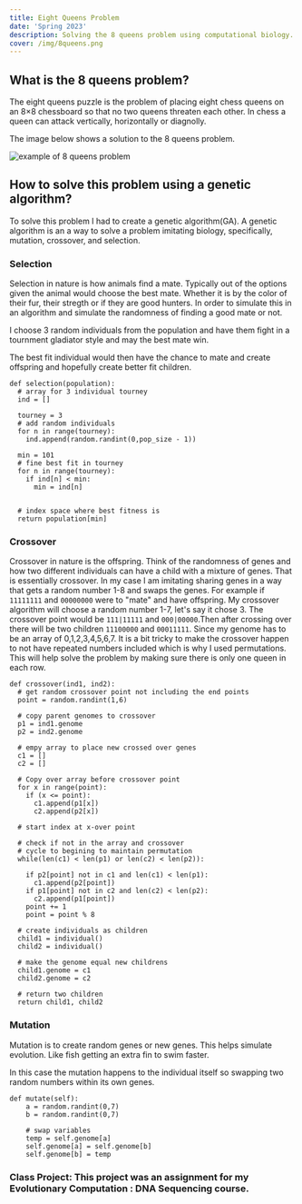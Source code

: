 ---
title: Eight Queens Problem 
date: 'Spring 2023'
description: Solving the 8 queens problem using computational biology. 
cover: /img/8queens.png
---

## What is the 8 queens problem? 

The eight queens puzzle is the problem of placing eight chess queens on an 8×8 chessboard so that no two queens threaten each other. 
In chess a queen can attack vertically, horizontally or diagnolly.

The image below shows a solution to the 8 queens problem.  

![example of 8 queens problem](/img/8queens.png)

## How to solve this problem using a genetic algorithm? 

To solve this problem I had to create a genetic algorithm(GA). 
A genetic algorithm is an a way to solve a problem imitating biology, specifically, mutation, crossover,
and selection. 

### Selection
Selection in nature is how animals find a mate. Typically out of the options given the animal would
choose the best mate. Whether it is by the color of their fur, their stregth or if they are good hunters. 
In order to simulate this in an algorithm and simulate the randomness of finding a good mate or not. 

I choose 3 random individuals from the population and have them fight in a tournment gladiator style and may the best mate win. 

The best fit individual would then have the chance to mate and create offspring and hopefully create better fit 
children.

```
def selection(population):
  # array for 3 individual tourney
  ind = []

  tourney = 3
  # add random individuals
  for n in range(tourney):
    ind.append(random.randint(0,pop_size - 1))

  min = 101
  # fine best fit in tourney
  for n in range(tourney):
    if ind[n] < min:
      min = ind[n]


  # index space where best fitness is
  return population[min]

```

### Crossover 

Crossover in nature is the offspring. Think of the randomness of genes and how two different individuals 
can have a child with a mixture of genes. That is essentially crossover. In my case I am imitating sharing genes in a
way that gets a random number 1-8 and swaps the genes. For example if ```11111111``` and ```00000000``` were to "mate" and have offspring. 
My crossover algorithm will choose a random number 1-7, let's say it chose 3. The crossover point would be ```111|11111``` and ```000|00000```.Then after crossing over there will be two children ```11100000``` and ```00011111```. Since my genome has to be an array of 0,1,2,3,4,5,6,7. It is a bit tricky to make the crossover happen to not 
have repeated numbers included which is why I used permutations. This will help solve the problem by making sure there is only one queen in each row. 

```
def crossover(ind1, ind2):
  # get random crossover point not including the end points
  point = random.randint(1,6)

  # copy parent genomes to crossover
  p1 = ind1.genome
  p2 = ind2.genome

  # empy array to place new crossed over genes
  c1 = []
  c2 = []

  # Copy over array before crossover point
  for x in range(point):
    if (x <= point):
      c1.append(p1[x])
      c2.append(p2[x])

  # start index at x-over point

  # check if not in the array and crossover
  # cycle to begining to maintain permutation
  while(len(c1) < len(p1) or len(c2) < len(p2)):

    if p2[point] not in c1 and len(c1) < len(p1):
      c1.append(p2[point])
    if p1[point] not in c2 and len(c2) < len(p2):
      c2.append(p1[point])
    point += 1
    point = point % 8

  # create individuals as children
  child1 = individual()
  child2 = individual()

  # make the genome equal new childrens
  child1.genome = c1
  child2.genome = c2

  # return two children
  return child1, child2
```
### Mutation 

Mutation is to create random genes or new genes. This helps simulate evolution. Like fish getting an extra fin to swim faster. 

In this case the mutation happens to the individual itself so swapping two random numbers within its own genes. 

```
def mutate(self):
    a = random.randint(0,7)
    b = random.randint(0,7)

    # swap variables
    temp = self.genome[a]
    self.genome[a] = self.genome[b]
    self.genome[b] = temp
```

### Class Project: This project was an assignment for my Evolutionary Computation : DNA Sequencing course. 
